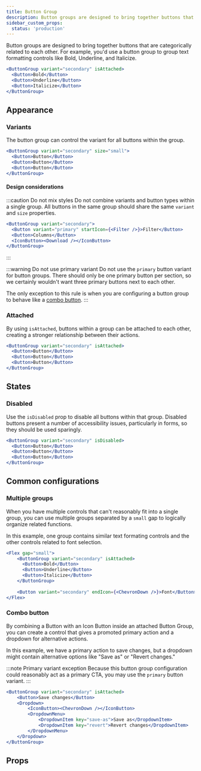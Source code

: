 ```yaml
---
title: Button Group
description: Button groups are designed to bring together buttons that are categorically related to each other.
sidebar_custom_props:
  status: 'production'
---
```


Button groups are designed to bring together buttons that are categorically related to each other. For example, you'd use a button group to group text formatting controls like Bold, Underline, and Italicize.

```jsx live
<ButtonGroup variant="secondary" isAttached>
  <Button>Bold</Button>
  <Button>Underline</Button>
  <Button>Italicize</Button>
</ButtonGroup>
```

## Appearance

### Variants

The button group can control the variant for all buttons within the group.

```jsx live
<ButtonGroup variant="secondary" size="small">
  <Button>Button</Button>
  <Button>Button</Button>
  <Button>Button</Button>
</ButtonGroup>
```

#### Design considerations

:::caution Do not mix styles
Do not combine variants and button types within a single group. All buttons in the same group should share the same `variant` and `size` properties.

```jsx live
<ButtonGroup variant="secondary">
  <Button variant="primary" startIcon={<Filter />}>Filter</Button>
  <Button>Columns</Button>
  <IconButton><Download /></IconButton>
</ButtonGroup>
```
:::

:::warning Do not use primary variant
Do not use the `primary` button variant for button groups. There should only be one primary button per section, so we certainly wouldn't want three primary buttons next to each other.

The only exception to this rule is when you are configuring a button group to behave like a [combo button](#combo-button).
:::


### Attached

By using `isAttached`, buttons within a group can be attached to each other, creating a stronger relationship between their actions.

```jsx live
<ButtonGroup variant="secondary" isAttached>
  <Button>Button</Button>
  <Button>Button</Button>
  <Button>Button</Button>
</ButtonGroup>
```

## States

### Disabled

Use the `isDisabled` prop to disable all buttons within that group. Disabled buttons present a number of accessibility issues, particularly in forms, so they should be used sparingly.

```jsx live
<ButtonGroup variant="secondary" isDisabled>
  <Button>Button</Button>
  <Button>Button</Button>
  <Button>Button</Button>
</ButtonGroup>
```

## Common configurations

### Multiple groups

When you have multiple controls that can't reasonably fit into a single group, you can use multiple groups separated by a `small` gap to logically organize related functions.

In this example, one group contains similar text formating controls and the other controls related to font selection.

```jsx live
<Flex gap="small">
	<ButtonGroup variant="secondary" isAttached>
	  <Button>Bold</Button>
	  <Button>Underline</Button>
	  <Button>Italicize</Button>
	</ButtonGroup>
	
	<Button variant="secondary" endIcon={<ChevronDown />}>Font</Button>
</Flex>
```

### Combo button

By combining a Button with an Icon Button inside an attached Button Group, you can create a control that gives a promoted primary action and a dropdown for alternative actions.

In this example, we have a primary action to save changes, but a dropdown might contain alternative options like "Save as" or "Revert changes."

:::note Primary variant exception
Because this button group configuration could reasonably act as a primary CTA, you may use the `primary` button variant.
:::

```jsx live
<ButtonGroup variant="secondary" isAttached>
	<Button>Save changes</Button>
	<Dropdown>
		<IconButton><ChevronDown /></IconButton>
		<DropdownMenu>
			<DropdownItem key="save-as">Save as</DropdownItem>
			<DropdownItem key="revert">Revert changes</DropdownItem>
		</DropdownMenu>
	</Dropdown>
</ButtonGroup>
```

## Props

<PropsTable component="ButtonGroup" />

